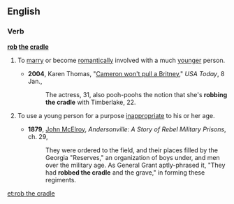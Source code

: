 ==English==

===Verb===
'''[[rob]] [[the]] [[cradle]]'''

# {{idiom|disapproving}} To [[marry]] or become [[romantically]] involved with a much [[younger]] person.
#*'''2004''', Karen Thomas, "[http://www.usatoday.com/life/people/2004-01-08-cameron-britney_x.htm Cameron won't pull a Britney]," ''USA Today'', 8 Jan.,
#*: The actress, 31, also pooh-poohs the notion that she's '''robbing the cradle''' with Timberlake, 22.
# {{idiom|disapproving}} To use a young person for a purpose [[inappropriate]] to his or her age.
#*'''1879''', [[w:John_McElroy|John McElroy]], ''Andersonville: A Story of Rebel Military Prisons'', ch. 29,
#*:They were ordered to the field, and their places filled by the Georgia "Reserves," an organization of boys under, and men over the military age. As General Grant aptly-phrased it, "They had '''robbed the cradle''' and the grave," in forming these regiments.

[[et:rob the cradle]]